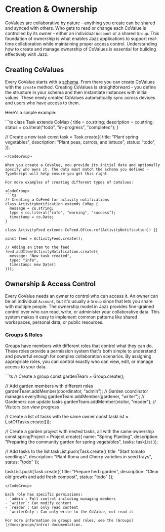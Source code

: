 

# Creation & Ownership

CoValues are collaborative by nature - anything you create can be shared and synced with others. Who gets to read or change each CoValue is controlled by its owner - either an individual `Account` or a shared `Group`. This foundation of ownership is what enables Jazz applications to support real-time collaboration while maintaining proper access control. Understanding how to create and manage ownership of CoValues is essential for building effectively with Jazz.

## Creating CoValues

Every CoValue starts with a [schema](/docs/schemas/covalues#start-your-app-with-a-schema). From there you can create CoValues with the `create` method. Creating CoValues is straightforward - you define the structure in your schema and then instantiate instances with initial values. These newly created CoValues automatically sync across devices and users who have access to them. 

Here's a simple example:

<CodeGroup>
```ts
class Task extends CoMap {
  title = co.string;
  description = co.string;
  status = co.literal("todo", "in-progress", "completed");
}

// Create a new task
const task = Task.create({
  title: "Plant spring vegetables",
  description: "Plant peas, carrots, and lettuce",
  status: "todo",
});
```
</CodeGroup>

When you create a CoValue, you provide its initial data and optionally specify who owns it. The data must match the schema you defined - TypeScript will help ensure you get this right.

For more examples of creating different types of CoValues:

<CodeGroup>
```ts
// Creating a CoFeed for activity notifications
class ActivityNotification extends CoMap {
  message = co.string;
  type = co.literal("info", "warning", "success");
  timestamp = co.Date;
}

class ActivityFeed extends CoFeed.Of(co.ref(ActivityNotification)) {}

const feed = ActivityFeed.create();

// Adding an item to the feed
feed.addItem(ActivityNotification.create({
  message: "New task created",
  type: "info",
  timestamp: new Date()
}));
```
</CodeGroup>

## Ownership & Access Control

Every CoValue needs an owner to control who can access it. An owner can be an individual `Account`, but it's usually a `Group` since that lets you share with multiple people. The ownership model in Jazz provides fine-grained control over who can read, write, or administer your collaborative data. This system makes it easy to implement common patterns like shared workspaces, personal data, or public resources.

### Groups & Roles

Groups have members with different roles that control what they can do. These roles provide a permission system that's both simple to understand and powerful enough for complex collaboration scenarios. By assigning appropriate roles, you can control exactly who can view, edit, or manage access to your data.

<CodeGroup>
```ts
// Create a group
const gardenTeam = Group.create();

// Add garden members with different roles
gardenTeam.addMember(coordinator, "admin");     // Garden coordinator manages everything
gardenTeam.addMember(gardener, "writer");       // Gardeners can update tasks
gardenTeam.addMember(visitor, "reader");        // Visitors can view progress

// Create a list of tasks with the same owner
const taskList = ListOfTasks.create([]);

// Create a garden project with nested tasks, all with the same ownership
const springProject = Project.create({
  name: "Spring Planting",
  description: "Preparing the community garden for spring vegetables",
  tasks: taskList
});

// Add tasks to the list
taskList.push(Task.create({
  title: "Start tomato seedlings",
  description: "Plant Roma and Cherry varieties in seed trays",
  status: "todo"
});

taskList.push(Task.create({
  title: "Prepare herb garden",
  description: "Clear old growth and add fresh compost",
  status: "todo"
});
```
</CodeGroup>

Each role has specific permissions:
- `admin`: Full control including managing members
- `writer`: Can modify content
- `reader`: Can only read content
- `writerOnly`: Can only write to the CoValue, not read it

For more information on groups and roles, see the [Groups](/docs/groups/intro) documentation.